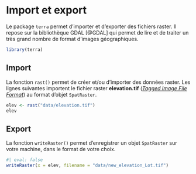 # Import et export

Le package `terra` permet d'importer et d'exporter des fichiers raster. Il repose sur la bibliothèque GDAL [@GDAL] qui permet de lire et de traiter un très grand nombre de format d'images géographiques.

```r
library(terra)
```

## Import

La fonction `rast()` permet de créer et/ou d'importer des données raster. 
Les lignes suivantes importent le fichier raster **elevation.tif** ([*Tagged Image File Format*](https://fr.wikipedia.org/wiki/Tagged_Image_File_Format)) au format d'objet `SpatRaster`.

```r
elev <- rast("data/elevation.tif") 
elev
```


## Export
La fonction `writeRaster()` permet d'enregistrer un objet `SpatRaster` sur votre machine, dans le format de votre choix.
```r
#| eval: false
writeRaster(x = elev, filename = "data/new_elevation_Lot.tif")
```

